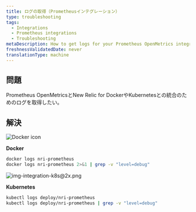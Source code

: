 ```yaml
---
title: ログの取得（Prometheusインテグレーション）
type: troubleshooting
tags:
  - Integrations
  - Prometheus integrations
  - Troubleshooting
metaDescription: How to get logs for your Prometheus OpenMetrics integration with New Relic for Docker or Kubernetes.
freshnessValidatedDate: never
translationType: machine
---
```


## 問題

Prometheus OpenMetricsとNew Relic for DockerやKubernetesとの統合のためのログを取得したい。

## 解決

<img title="Docker icon" alt="Docker icon" src="/images/os_icon_docker.webp" />

<DNT>**Docker**</DNT>

```sh
docker logs nri-prometheus
docker logs nri-prometheus 2>&1 | grep -v "level=debug"
```

<img title="img-integration-k8s@2x.png" alt="img-integration-k8s@2x.png" src="/images/os_icon_k8.webp" />

<DNT>**Kubernetes**</DNT>

```sh
kubectl logs deploy/nri-prometheus
kubectl logs deploy/nri-prometheus | grep -v "level=debug"
```